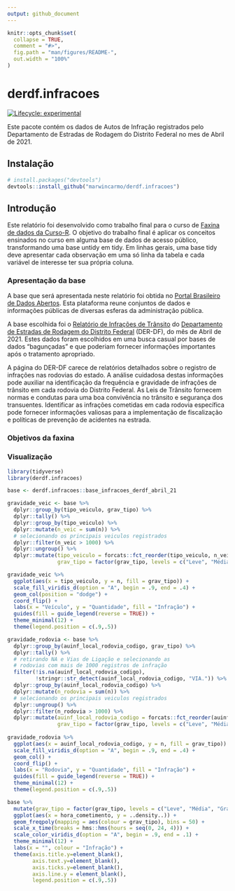 ```yaml
---
output: github_document
---
```


<!-- README.md is generated from README.Rmd. Please edit that file -->

```r
knitr::opts_chunk$set(
  collapse = TRUE,
  comment = "#>",
  fig.path = "man/figures/README-",
  out.width = "100%"
)
```

# derdf.infracoes

<!-- badges: start -->
[![Lifecycle: experimental](https://img.shields.io/badge/lifecycle-experimental-orange.svg)](https://lifecycle.r-lib.org/articles/stages.html#experimental)
<!-- badges: end -->

Este pacote contém os dados de Autos de Infração registrados pelo Departamento de Estradas de Rodagem do Distrito Federal no mes de Abril de 2021.

## Instalação

``` r
# install.packages("devtools")
devtools::install_github("marwincarmo/derdf.infracoes")
```
## Introdução

Este relatório foi desenvolvido como trabalho final para o curso de [Faxina de dados da Curso-R](https://curso-r.com/cursos/faxina/). O objetivo do trabalho final é aplicar os conceitos ensinados no curso em alguma base de dados de acesso público, transformando uma base untidy em tidy. Em linhas gerais, uma base tidy deve apresentar cada observação em uma só linha da tabela e cada variável de interesse ter sua própria coluna.

### Apresentação da base

A base que será apresentada neste relatório foi obtida no [Portal Brasileiro de Dados Abertos](https://dados.gov.br/). Esta plataforma reune conjuntos de dados e informações públicas de diversas esferas da administração pública.

A base escolhida foi o [Relatório de Infrações de Trânsito](https://dados.gov.br/dataset/infracoes-transito) do [Departamento de Estradas de Rodagem do Distrito Federal](http://www.der.df.gov.br/) (DER-DF), do mês de Abril de 2021. Estes dados foram escolhidos em uma busca casual por bases de dados "bagunçadas" e que poderiam fornecer informações importantes após o tratamento apropriado.

A página do DER-DF carece de relatórios detalhados sobre o registro de infrações nas rodovias do estado. A análise cuidadosa destas informações pode auxiliar na identificação da frequência e gravidade de infrações de trânsito em cada rodovia do Distrito Federal. As Leis de Trânsito fornecem normas e condutas para uma boa convivência no trânsito e segurança dos transuentes. Identificar as infrações cometidas em cada rodovia específica pode fornecer informações valiosas para a implementação de fiscalização e políticas de prevenção de acidentes na estrada.

### Objetivos da faxina

### Visualização

```r
library(tidyverse)
library(derdf.infracoes)

base <- derdf.infracoes::base_infracoes_derdf_abril_21
```

```r


gravidade_veic <- base %>% 
  dplyr::group_by(tipo_veiculo, grav_tipo) %>% 
  dplyr::tally() %>% 
  dplyr::group_by(tipo_veiculo) %>% 
  dplyr::mutate(n_veic = sum(n)) %>%  
  # selecionando os principais veiculos registrados
  dplyr::filter(n_veic > 1000) %>% 
  dplyr::ungroup() %>% 
  dplyr::mutate(tipo_veiculo = forcats::fct_reorder(tipo_veiculo, n_veic, sum),
                grav_tipo = factor(grav_tipo, levels = c("Leve", "Média", "Grave", "Gravíssima"))) 

```


```r
gravidade_veic %>% 
  ggplot(aes(x = tipo_veiculo, y = n, fill = grav_tipo)) + 
  scale_fill_viridis_d(option = "A", begin = .9, end = .4) +
  geom_col(position = "dodge") +
  coord_flip() +
  labs(x = "Veículo", y = "Quantidade", fill = "Infração") +
  guides(fill = guide_legend(reverse = TRUE)) +
  theme_minimal(12) +
  theme(legend.position = c(.9,.5))
```
```r
gravidade_rodovia <- base %>% 
  dplyr::group_by(auinf_local_rodovia_codigo, grav_tipo) %>% 
  dplyr::tally() %>% 
  # retirando NA e Vias de Ligação e selecionando as 
  # rodovias com mais de 1000 registros de infração
  filter(!is.na(auinf_local_rodovia_codigo),
         !stringr::str_detect(auinf_local_rodovia_codigo, "VIA.")) %>% 
  dplyr::group_by(auinf_local_rodovia_codigo) %>% 
  dplyr::mutate(n_rodovia = sum(n)) %>%  
  # selecionando os principais veiculos registrados
  dplyr::ungroup() %>% 
  dplyr::filter(n_rodovia > 1000) %>% 
  dplyr::mutate(auinf_local_rodovia_codigo = forcats::fct_reorder(auinf_local_rodovia_codigo, n_rodovia),
                grav_tipo = factor(grav_tipo, levels = c("Leve", "Média", "Grave", "Gravíssima"))) 
  
gravidade_rodovia %>% 
  ggplot(aes(x = auinf_local_rodovia_codigo, y = n, fill = grav_tipo)) + 
  scale_fill_viridis_d(option = "A", begin = .9, end = .4) +
  geom_col() +
  coord_flip() +
  labs(x = "Rodovia", y = "Quantidade", fill = "Infração") +
  guides(fill = guide_legend(reverse = TRUE)) +
  theme_minimal(12) +
  theme(legend.position = c(.9,.5))
```

```r
base %>% 
  mutate(grav_tipo = factor(grav_tipo, levels = c("Leve", "Média", "Grave", "Gravíssima"))) %>% 
  ggplot(aes(x = hora_cometimento, y = ..density..)) +
  geom_freqpoly(mapping = aes(colour = grav_tipo), bins = 50) +
  scale_x_time(breaks = hms::hms(hours = seq(0, 24, 4))) +
  scale_color_viridis_d(option = "A", begin = .9, end = .1) +
  theme_minimal(12) +
  labs(x = "", colour = "Infração") +
  theme(axis.title.y=element_blank(),
        axis.text.y=element_blank(), 
        axis.ticks.y=element_blank(),
        axis.line.y = element_blank(),
        legend.position = c(.9,.5))

```


